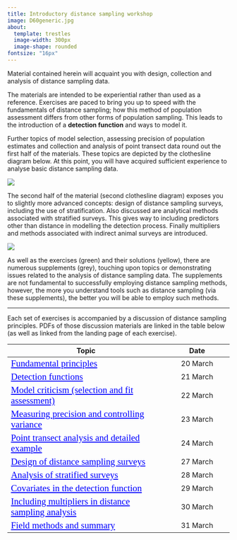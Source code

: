 ```yaml
---
title: Introductory distance sampling workshop
image: D60generic.jpg
about: 
  template: trestles
  image-width: 300px
  image-shape: rounded
fontsize: "16px"
---
```



<style>

a:link {
  color: blue;
  font-family: verdana;
  font-size: 130%;
}
a:visited {
  color: red;
  font-family: verdana;
  font-size: 100%;
}

</style>

Material contained herein will acquaint you with design, collection and analysis of distance sampling data.

The materials are intended to be experiential rather than used as a reference. Exercises are paced to bring you up to speed with the fundamentals of distance sampling; how this method of population assessment differs from other forms of population sampling. This leads to the introduction of a **detection function** and ways to model it.

Further topics of model selection, assessing precision of population estimates and collection and analysis of point transect data round out the first half of the materials. These topics are depicted by the clothesline diagram below. At this point, you will have acquired sufficient experience to analyse basic distance sampling data.

::: column-body-outset
![](ericline1.svg)
:::

The second half of the material (second clothesline diagram) exposes you to slightly more advanced concepts: design of distance sampling surveys, including the use of stratification. Also discussed are analytical methods associated with stratified surveys. This gives way to including predictors other than distance in modelling the detection process. Finally multipliers and methods associated with indirect animal surveys are introduced.

::: column-body-outset
![](wkshp-part2.svg)
:::

As well as the exercises (green) and their solutions (yellow), there are numerous supplements (grey), touching upon topics or demonstrating issues related to the analysis of distance sampling data. The supplements are not fundamental to successfully employing distance sampling methods, however, the more you understand tools such as distance sampling (via these supplements), the better you will be able to employ such methods.

------------------------------------------------------------------------

Each set of exercises is accompanied by a discussion of distance sampling principles. PDFs of those discussion materials are linked in the table below (as well as linked from the landing page of each exercise).

| Topic                                                                              |    Date    |
|---------------------------------------------------|:-------------------:|
| [Fundamental principles](/lectures/BlockA-22.pdf)                              | 20 March |
| [Detection functions](/lectures/BlockB-22.pdf)                                 | 21 March |
| [Model criticism (selection and fit assessment)](/lectures/BlockC-22.pdf)      | 22 March |
| [Measuring precision and controlling variance](/lectures/BlockD-22.pdf)        | 23 March |
| [Point transect analysis and detailed example](/lectures/BlockE-22.pdf)        | 24 March |
| [Design of distance sampling surveys](/lectures/BlockF-22.pdf)                 | 27 March |
| [Analysis of stratified surveys](/lectures/BlockG-22.pdf)                      | 28 March |
| [Covariates in the detection function](/lectures/BlockH-22.pdf)                | 29 March |
| [Including multipliers in distance sampling analysis](/lectures/BlockI-22.pdf) | 30 March |
| [Field methods and summary](/lectures/BlockJ-22.pdf)                           | 31 March |
